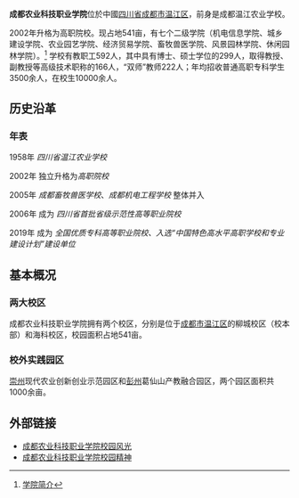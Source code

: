 {{coord|30.69934|103.81655|display=title|type:edu}}
{{Infobox university
 |name = <big>成都农业科技职业学院</big>
 |native_name = Chengdu Agricultural College
 |established= 1958年
 |image =
 |motto= 勤奋、俭朴、诚信、敬业
 |free_label=學校精神
 |free=亲农、事农、兴农

敬业、勤业、创业
 |type= 公立农林类
 |president= [[张之湘|张之湘]]
 |head_label=   [[黨委書記|黨委書記]]
 |head =        [[邵波|邵波]]
 |province= [[四川省|四川省]]
 |city= [[成都市|成都市]]
 |location= {{CHN}}[[四川省|四川省]][[成都市|成都市]]<br/>'''柳城校区'''：成都市温江区德通桥路392号<br/>'''海科校区'''：成都市温江区新华大道二段179号<br/>
 |area =        541亩
 |website= http://www.cdnkxy.com/
}}

'''成都农业科技职业学院'''位於中國[[四川省|四川省]][[成都市|成都市]][[温江区|温江区]]，前身是成都温江农业学校。

2002年升格为高职院校。现占地541亩，有七个二级学院（机电信息学院、城乡建设学院、农业园艺学院、经济贸易学院、畜牧兽医学院、风景园林学院、休闲园林学院）。<ref>[http://www.cdnkxy.com/xygk/xyjj.htm 学院简介]</ref>
学校有教职工592人，其中具有博士、硕士学位的299人，取得教授、副教授等高级技术职称的166人，“双师”教师222人；年均招收普通高职专科学生3500余人，在校生10000余人。
== 历史沿革 ==
=== 年表 ===
1958年 ''四川省温江农业学校''

2002年  独立升格为''高职院校''

2005年  ''成都畜牧兽医学校''、''成都机电工程学校'' 整体并入

2006年  成为 ''四川省首批省级示范性高等职业院校''

2019年  成为 ''全国优质专科高等职业院校、入选“中国特色高水平高职学校和专业建设计划”建设单位''
== 基本概况 ==
=== 两大校区 ===
成都农业科技职业学院拥有两个校区，分别是位于[[成都市|成都市]][[温江区|温江区]]的柳城校区（校本部）和海科校区，校园面积占地541亩。
=== 校外实践园区 ===
[[崇州|崇州]]现代农业创新创业示范园区和[[彭州|彭州]]葛仙山产教融合园区，两个园区面积共1000余亩。
== 外部链接 ==
*[http://www.cdnkxy.com/xygk/xyfg/1.htm 成都农业科技职业学院校园风光]
*[http://www.cdnkxy.com/xywh/xyjs.htm 成都农业科技职业学院校园精神]




{{四川高等院校}}
